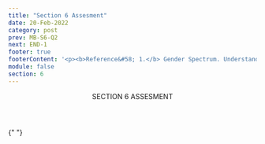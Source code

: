```yaml
---
title: "Section 6 Assesment"
date: 20-Feb-2022
category: post
prev: MB-S6-Q2
next: END-1
footer: true
footerContent: '<p><b>Reference&#58; 1.</b> Gender Spectrum. Understanding gender. Accessed May 20, 2022.<a href="https://www.genderspectrum.org/articles/understanding-gender"> https://www.genderspectrum.org/articles/understanding-gender</a></p>'
module: false
section: 6
---
```


<Header>
  SECTION 6<span className="text-red"> ASSESMENT</span>
</Header>

{" "}

<Quiz
  title="When we refer to someone’s sex assigned at birth, we are referring to…"
  options="The roles behaviors and attributes that society considers appropriate for boys/men and girls/women
  Their physical attraction to other people
  Their designation as male or female based on their genitals at birth
  None of the above"
  answer="2"
  response="Sex assigned at birth may not be aligned with someone’s sexuality, gender identity, or sexual behavior<sup>1</sup>."
/>
